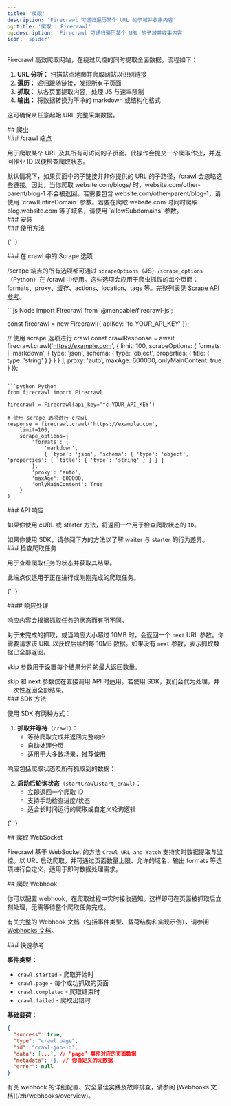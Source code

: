 ```yaml
---
title: '爬取'
description: 'Firecrawl 可递归遍历某个 URL 的子域并收集内容'
og:title: '爬取 | Firecrawl'
og:description: 'Firecrawl 可递归遍历某个 URL 的子域并收集内容'
icon: 'spider'
---
```



Firecrawl 高效爬取网站，在绕过风控的同时提取全面数据。流程如下：

1. **URL 分析：** 扫描站点地图并爬取网站以识别链接
2. **遍历：** 递归跟随链接，发现所有子页面
3. **抓取：** 从各页面提取内容，处理 JS 与速率限制
4. **输出：** 将数据转换为干净的 markdown 或结构化格式

这可确保从任意起始 URL 完整采集数据。

<div id='crawling'>## 爬虫</div>

<div id='crawl-endpoint'>### /crawl 端点</div>

用于爬取某个 URL 及其所有可访问的子页面。此操作会提交一个爬取作业，并返回作业 ID 以便检查爬取状态。

<Warning>
  默认情况下，如果页面中的子链接并非你提供的 URL 的子路径，/crawl
  会忽略这些链接。因此，当你爬取 website.com/blogs/
  时，website.com/other-parent/blog-1 不会被返回。若需要包含
  website.com/other-parent/blog-1，请使用 `crawlEntireDomain` 参数。若要在爬取
  website.com 时同时爬取 blog.website.com 等子域名，请使用 `allowSubdomains`
  参数。
</Warning>

<div id='installation'>### 安装</div>

<CodeGroup>
  <InstallationPython />

  <InstallationNode />
</CodeGroup>

<div id='usage'>### 使用方法</div>

<CodeGroup>
  <CrawlPython />

{' '}
<CrawlNode />

  <CrawlCURL />
</CodeGroup>

<div id='scrape-options-in-crawl'>### 在 crawl 中的 Scrape 选项</div>

/scrape 端点的所有选项都可通过 `scrapeOptions`（JS）/`scrape_options`（Python）在 /crawl 中使用。这些选项会应用于爬虫抓取的每个页面：formats、proxy、缓存、actions、location、tags 等。完整列表见 [Scrape API 参考](https://docs.firecrawl.dev/api-reference/endpoint/scrape)。

<CodeGroup>
  ```js Node
  import Firecrawl from '@mendable/firecrawl-js';

const firecrawl = new Firecrawl({ apiKey: 'fc-YOUR_API_KEY' });

// 使用 scrape 选项进行 crawl
const crawlResponse = await firecrawl.crawl('https://example.com', {
limit: 100,
scrapeOptions: {
formats: [
'markdown',
{ type: 'json', schema: { type: 'object', properties: { title: { type: 'string' } } } }
],
proxy: 'auto',
maxAge: 600000,
onlyMainContent: true
}
});

````

```python Python
from firecrawl import Firecrawl

firecrawl = Firecrawl(api_key='fc-YOUR_API_KEY')

# 使用 scrape 选项进行 crawl
response = firecrawl.crawl('https://example.com',
    limit=100,
    scrape_options={
        'formats': [
            'markdown',
            { 'type': 'json', 'schema': { 'type': 'object', 'properties': { 'title': { 'type': 'string' } } } }
        ],
        'proxy': 'auto',
        'maxAge': 600000,
        'onlyMainContent': True
    }
)
````

</CodeGroup>

<div id='api-response'>### API 响应</div>

如果你使用 cURL 或 starter 方法，将返回一个用于检查爬取状态的 `ID`。

<Note>
  如果你使用 SDK，请参阅下方的方法以了解 waiter 与 starter 的行为差异。
</Note>

<StartCrawlOutput />

<div id='check-crawl-job'>### 检查爬取任务</div>

用于查看爬取任务的状态并获取其结果。

<Note>此端点仅适用于正在进行或刚刚完成的爬取任务。</Note>

<CodeGroup>
  <CheckCrawlJobPython />

{' '}
<CheckCrawlJobNode />

  <CheckCrawlJobCURL />
</CodeGroup>

<div id='response-handling'>#### 响应处理</div>

响应内容会根据抓取任务的状态而有所不同。

对于未完成的抓取，或当响应大小超过 10MB 时，会返回一个 `next` URL 参数。你需要请求该 URL 以获取后续的每 10MB 数据。如果没有 `next` 参数，表示抓取数据已全部返回。

skip 参数用于设置每个结果分片的最大返回数量。

<Info>
  skip 和 next 参数仅在直接调用 API 时适用。若使用
  SDK，我们会代为处理，并一次性返回全部结果。
</Info>

<CodeGroup>
  <CheckCrawlJobOutputScraping />

  <CheckCrawlJobOutputCompleted />
</CodeGroup>

<div id='sdk-methods'>### SDK 方法</div>

使用 SDK 有两种方式：

1. **抓取并等待**（`crawl`）：
   - 等待爬取完成并返回完整响应
   - 自动处理分页
   - 适用于大多数场景，推荐使用

<CodeGroup>
  <PythonCrawlExample />

  <NodeCrawlExample />
</CodeGroup>

响应包括爬取状态及所有抓取到的数据：

<CodeGroup>
  <PythonCrawlExampleResponse />

  <NodeCrawlExampleResponse />
</CodeGroup>

2. **启动后轮询状态**（`startCrawl`/`start_crawl`）：
   - 立即返回一个爬取 ID
   - 支持手动检查进度/状态
   - 适合长时间运行的爬取或自定义轮询逻辑

<CodeGroup>
  <StartCrawlPython />

{' '}
<StartCrawlNode />

  <StartCrawlCURL />
</CodeGroup>

<div id='crawl-websocket'>## 爬取 WebSocket</div>

Firecrawl 基于 WebSocket 的方法 `Crawl URL and Watch` 支持实时数据提取与监控。以 URL 启动爬取，并可通过页面数量上限、允许的域名、输出 formats 等选项进行自定义，适用于即时数据处理需求。

<CodeGroup>
  <CrawlWebSocketPython />

  <CrawlWebSocketNode />
</CodeGroup>

<div id='crawl-webhook'>## 爬取 Webhook</div>

你可以配置 webhook，在爬取过程中实时接收通知。这样即可在页面被抓取后立刻处理，无需等待整个爬取任务完成。

<CrawlWebhookCURL />

有关完整的 Webhook 文档（包括事件类型、载荷结构和实现示例），请参阅[Webhooks 文档](/zh/webhooks/overview)。

<div id='quick-reference'>### 快速参考</div>

**事件类型：**

- `crawl.started` - 爬取开始时
- `crawl.page` - 每个成功抓取的页面
- `crawl.completed` - 爬取结束时
- `crawl.failed` - 爬取出错时

**基础载荷：**

```json
{
  "success": true,
  "type": "crawl.page",
  "id": "crawl-job-id",
  "data": [...], // “page” 事件对应的页面数据
  "metadata": {}, // 你自定义的元数据
  "error": null
}
```

<Note>
  有关 webhook 的详细配置、安全最佳实践及故障排查，请参阅 [Webhooks
  文档](/zh/webhooks/overview)。
</Note>
